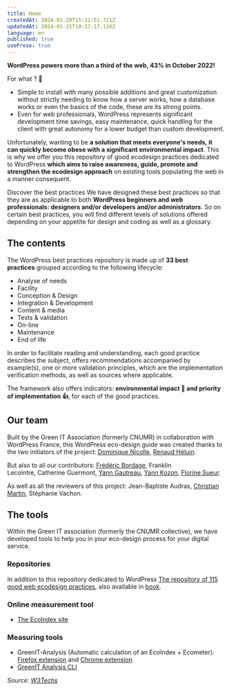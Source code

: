 ```yaml
---
title: Home
createdAt: 2024-01-20T15:11:51.721Z
updatedAt: 2024-01-21T10:37:17.116Z
language: en
published: true
useProse: true
---
```


**WordPress powers more than a third of the web, 43% in October 2022!**

For what ? 🤔

- Simple to install with many possible additions and great customization without strictly needing to know how a server works, how a database works or even the basics of the code, these are its strong points.
- Even for web professionals, WordPress represents significant development time savings, easy maintenance, quick handling for the client with great autonomy for a lower budget than custom development.

Unfortunately, wanting to be **a solution that meets everyone's needs, it can quickly become obese with a significant environmental impact**. This is why we offer you this repository of good ecodesign practices dedicated to WordPress **which aims to raise awareness, guide, promote and strengthen the ecodesign approach** on existing tools populating the web in a manner consequent.

<CTAWithIcon
  label="Discover our best practices"
  url="/en/chapters"
  target="_self"
/>

Discover the best practices We have designed these best practices so that they are as applicable to both **WordPress beginners and web professionals: designers and/or developers and/or administrators**. So on certain best practices, you will find different levels of solutions offered depending on your appetite for design and coding as well as a glossary.

## The contents

The WordPress best practices repository is made up of **33 best practices** grouped according to the following lifecycle:

- Analyse of needs
- Facility
- Conception & Design
- Integration & Development
- Content & media
- Tests & validation
- On-line
- Maintenance
- End of life

In order to facilitate reading and understanding, each good practice describes the subject, offers recommendations accompanied by example(s), one or more validation principles, which are the implementation verification methods, as well as sources where applicable.

The framework also offers indicators: **environmental impact 🌱 and priority of implementation 👍**, for each of the good practices.

## Our team

Built by the Green IT Association (formerly CNUMR) in collaboration with WordPress France, this WordPress eco-design guide was created thanks to the two initiators of the project: [Dominique Nicolle](https://www.pix-e.fr/), [Renaud Héluin](https://novagaia.fr/).

But also to all our contributors: [Frédéric Bordage](https://fr.linkedin.com/in/fbordage), Franklin Lecointre, Catherine Guermont, [Yann Gautreau](https://www.yanngautreau.fr/), [Yann Kozon](https://www.yannkozon.com/), [Florine Sueur](https://www.florinesueur.fr/).

As well as all the reviewers of this project: Jean-Baptiste Audras, [Christian Martin](https://www.nuweb.fr/), Stéphanie Vachon.

<CTAWithIcon
  icon="tabler:brand-github"
  label="Contribute!"
  url="https://github.com/cnumr/best-practices-wordpress/blob/main/CONTRIBUTING.md/"
  target="_blank"
/>

## The tools

Within the Green IT association (formerly the CNUMR collective), we have developed tools to help you in your eco-design process for your digital service.

### Repositories

In addition to this repository dedicated to WordPress [The repository of 115 good web ecodesign practices](https://github.com/cnumr/best-practices/), also available in [book](https://ecoconceptionweb.com/).

### Online measurement tool

- [The EcoIndex site](https://www.ecoindex.fr/)

### Measuring tools

- GreenIT-Analysis (Automatic calculation of an EcoIndex + Ecometer): [Firefox extension](https://addons.mozilla.org/fr/firefox/addon/greenit-analysis/) and [Chrome extension](https://chrome.google.com/webstore/detail/greenit-analysis/mofbfhffeklkbebfclfaiifefjflcpad)
- [GreenIT Analysis CLI](https://github.com/cnumr/GreenIT-Analysis-cli)

_Source: [W3Techs](https://w3techs.com/technologies/history_overview/content_management/all)_

